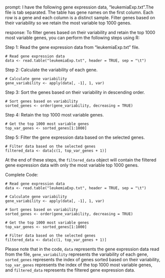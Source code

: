 prompt:
I have the following gene expression data, "leukemiaExp.txt".The file is tab separated. The table has gene names on the first column. Each row is a gene and each column is a distinct sample.  Filter genes based on their variability so we retain the most variable top 1000 genes. 

response:
To filter genes based on their variability and retain the top 1000 most variable genes, you can perform the following steps using R:

Step 1: Read the gene expression data from "leukemiaExp.txt" file.

```
# Read gene expression data
data <- read.table("leukemiaExp.txt", header = TRUE, sep = "\t")
```

Step 2: Calculate the variability of each gene.

```
# Calculate gene variability
gene_variability <- apply(data[, -1], 1, var)
```

Step 3: Sort the genes based on their variability in descending order.

```
# Sort genes based on variability
sorted_genes <- order(gene_variability, decreasing = TRUE)
```

Step 4: Retain the top 1000 most variable genes.

```
# Get the top 1000 most variable genes
top_var_genes <- sorted_genes[1:1000]
```

Step 5: Filter the gene expression data based on the selected genes.

```
# Filter data based on the selected genes
filtered_data <- data[c(1, top_var_genes + 1)]
```

At the end of these steps, the `filtered_data` object will contain the filtered gene expression data with only the most variable top 1000 genes.

Complete Code:

```
# Read gene expression data
data <- read.table("leukemiaExp.txt", header = TRUE, sep = "\t")

# Calculate gene variability
gene_variability <- apply(data[, -1], 1, var)

# Sort genes based on variability
sorted_genes <- order(gene_variability, decreasing = TRUE)

# Get the top 1000 most variable genes
top_var_genes <- sorted_genes[1:1000]

# Filter data based on the selected genes
filtered_data <- data[c(1, top_var_genes + 1)]
```

Please note that in the code, `data` represents the gene expression data read from the file, `gene_variability` represents the variability of each gene, `sorted_genes` represents the index of genes sorted based on their variability, `top_var_genes` represents the index of the top 1000 most variable genes, and `filtered_data` represents the filtered gene expression data.
